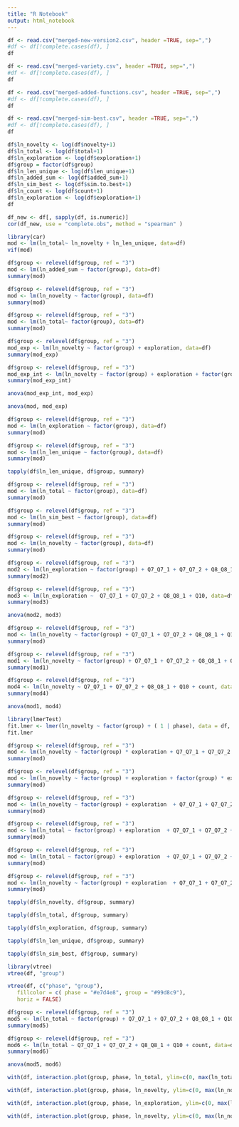 ```yaml
---
title: "R Notebook"
output: html_notebook
---
```


```r
df <- read.csv("merged-new-version2.csv", header =TRUE, sep=",")
#df <- df[!complete.cases(df), ]  
df
```
```r
df <- read.csv("merged-variety.csv", header =TRUE, sep=",")
#df <- df[!complete.cases(df), ]  
df
```
```r
df <- read.csv("merged-added-functions.csv", header =TRUE, sep=",")
#df <- df[!complete.cases(df), ]  
df
```

```r
df <- read.csv("merged-sim-best.csv", header =TRUE, sep=",")
#df <- df[!complete.cases(df), ]  
df
```



```r
df$ln_novelty <- log(df$novelty+1)
df$ln_total <- log(df$total+1) 
df$ln_exploration <- log(df$exploration+1) 
df$group = factor(df$group)
df$ln_len_unique <- log(df$len_unique+1) 
df$ln_added_sum <- log(df$added_sum+1)
df$ln_sim_best <- log(df$sim.to.best+1)
df$ln_count <- log(df$count+1)
df$ln_exploration <- log(df$exploration+1)
df
```
```r
df_new <- df[, sapply(df, is.numeric)]
cor(df_new, use = "complete.obs", method = "spearman" )
```


```r
library(car)
mod <- lm(ln_total~ ln_novelty + ln_len_unique, data=df)
vif(mod)
```

```r
df$group <- relevel(df$group, ref = "3")
mod <- lm(ln_added_sum ~ factor(group), data=df)
summary(mod)
```

```r
df$group <- relevel(df$group, ref = "3")
mod <- lm(ln_novelty ~ factor(group), data=df)
summary(mod)
```

```r
df$group <- relevel(df$group, ref = "3")
mod <- lm(ln_total~ factor(group), data=df)
summary(mod)
```

```r
df$group <- relevel(df$group, ref = "3")
mod_exp <- lm(ln_novelty ~ factor(group) + exploration, data=df)
summary(mod_exp)
```

```r
df$group <- relevel(df$group, ref = "3")
mod_exp_int <- lm(ln_novelty ~ factor(group) + exploration + factor(group) * exploration, data=df)
summary(mod_exp_int)
```

```r
anova(mod_exp_int, mod_exp)
```

```r
anova(mod, mod_exp)
```


```r
df$group <- relevel(df$group, ref = "3")
mod <- lm(ln_exploration ~ factor(group), data=df)
summary(mod)
```
```r
df$group <- relevel(df$group, ref = "3")
mod <- lm(ln_len_unique ~ factor(group), data=df)
summary(mod)
```

```r
tapply(df$ln_len_unique, df$group, summary)
```

```r
df$group <- relevel(df$group, ref = "3")
mod <- lm(ln_total ~ factor(group), data=df)
summary(mod)
```

```r
df$group <- relevel(df$group, ref = "3")
mod <- lm(ln_sim_best ~ factor(group), data=df)
summary(mod)
```


```r
df$group <- relevel(df$group, ref = "3")
mod <- lm(ln_novelty ~ factor(group), data=df)
summary(mod)
```
```r
df$group <- relevel(df$group, ref = "3")
mod2 <- lm(ln_exploration ~ factor(group) + Q7_Q7_1 + Q7_Q7_2 + Q8_Q8_1 + Q10, data=df)
summary(mod2)
```
```r
df$group <- relevel(df$group, ref = "3")
mod3 <- lm(ln_exploration ~  Q7_Q7_1 + Q7_Q7_2 + Q8_Q8_1 + Q10, data=df)
summary(mod3)
```
```r
anova(mod2, mod3)
```


```r
df$group <- relevel(df$group, ref = "3")
mod <- lm(ln_novelty ~ factor(group) + Q7_Q7_1 + Q7_Q7_2 + Q8_Q8_1 + Q10, data=df)
summary(mod)
```

```r
df$group <- relevel(df$group, ref = "3")
mod1 <- lm(ln_novelty ~ factor(group) + Q7_Q7_1 + Q7_Q7_2 + Q8_Q8_1 + Q10, data=df)
summary(mod1)
```
```r
df$group <- relevel(df$group, ref = "3")
mod4 <- lm(ln_novelty ~ Q7_Q7_1 + Q7_Q7_2 + Q8_Q8_1 + Q10 + count, data=df)
summary(mod4)
```



```r
anova(mod1, mod4)
```


```r
library(lmerTest)
fit.lmer <- lmer(ln_novelty ~ factor(group) + ( 1 | phase), data = df, REML= FALSE)
fit.lmer
``` 

```r
df$group <- relevel(df$group, ref = "3")
mod <- lm(ln_novelty ~ factor(group) * exploration + Q7_Q7_1 + Q7_Q7_2 + Q8_Q8_1 + Q10, data=df)
summary(mod)
```
```r
df$group <- relevel(df$group, ref = "3")
mod <- lm(ln_novelty ~ factor(group) + exploration + factor(group) * exploration + Q7_Q7_1 + Q7_Q7_2 + Q8_Q8_1 + Q10, data=df)
summary(mod)
```
```r
df$group <- relevel(df$group, ref = "3")
mod <- lm(ln_novelty ~ factor(group) + exploration  + Q7_Q7_1 + Q7_Q7_2 + Q8_Q8_1 + Q10, data=df)
summary(mod)
```

```r
df$group <- relevel(df$group, ref = "3")
mod <- lm(ln_total ~ factor(group) + exploration  + Q7_Q7_1 + Q7_Q7_2 + Q8_Q8_1 + Q10, data=df)
summary(mod)
```

```r
df$group <- relevel(df$group, ref = "3")
mod <- lm(ln_total ~ factor(group) + exploration  + Q7_Q7_1 + Q7_Q7_2 + Q8_Q8_1 + Q10 + factor(group) * exploration, data=df)
summary(mod)
```


```r
df$group <- relevel(df$group, ref = "3")
mod <- lm(ln_novelty ~ factor(group) + exploration  + Q7_Q7_1 + Q7_Q7_2 + Q8_Q8_1 + Q10 + factor(group) * exploration, data=df)
summary(mod)
```


```r
tapply(df$ln_novelty, df$group, summary)
```

```r
tapply(df$ln_total, df$group, summary)
```
```r
tapply(df$ln_exploration, df$group, summary)
```

```r
tapply(df$ln_len_unique, df$group, summary)
```
```r
tapply(df$ln_sim_best, df$group, summary)
```


```r
library(vtree)
vtree(df, "group")
```
```r
vtree(df, c("phase", "group"), 
   fillcolor = c( phase = "#e7d4e8", group = "#99d8c9"),
   horiz = FALSE)
```


```r
df$group <- relevel(df$group, ref = "3")
mod5 <- lm(ln_total ~ factor(group) + Q7_Q7_1 + Q7_Q7_2 + Q8_Q8_1 + Q10, data=df)
summary(mod5)
```

```r
df$group <- relevel(df$group, ref = "3")
mod6 <- lm(ln_total ~ Q7_Q7_1 + Q7_Q7_2 + Q8_Q8_1 + Q10 + count, data=df)
summary(mod6)
```

```r
anova(mod5, mod6)
```



```r
with(df, interaction.plot(group, phase, ln_total, ylim=c(0, max(ln_total)))) # interaction plot
```

```r
with(df, interaction.plot(group, phase, ln_novelty, ylim=c(0, max(ln_novelty)))) # interaction plot
```

```r
with(df, interaction.plot(group, phase, ln_exploration, ylim=c(0, max(ln_exploration)))) # interaction plot
```



```r
with(df, interaction.plot(group, phase, ln_novelty, ylim=c(0, max(ln_novelty)))) # interaction plot
```

